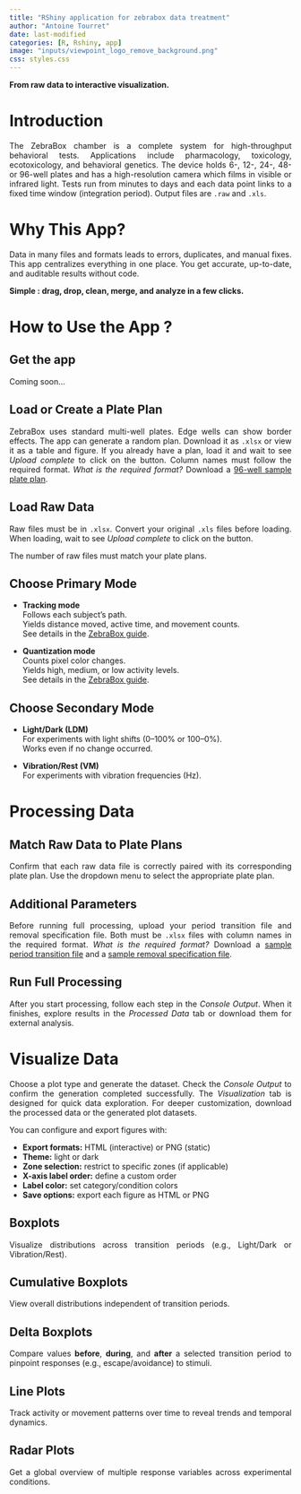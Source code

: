 ```yaml
---
title: "RShiny application for zebrabox data treatment"
author: "Antoine Tourret"
date: last-modified
categories: [R, Rshiny, app]
image: "inputs/viewpoint_logo_remove_background.png"
css: styles.css
---
```


::: hidden
```{=html}
<style>
body {
  text-align: justify;
  text-justify: inter-word;
}
</style>
```
:::

**From raw data to interactive visualization.**

# Introduction

The ZebraBox chamber is a complete system for high-throughput behavioral tests. Applications include pharmacology, toxicology, ecotoxicology, and behavioral genetics. The device holds 6-, 12-, 24-, 48- or 96-well plates and has a high-resolution camera which films in visible or infrared light. Tests run from minutes to days and each data point links to a fixed time window (integration period). Output files are `.raw` and `.xls`.

# Why This App?

Data in many files and formats leads to errors, duplicates, and manual fixes. This app centralizes everything in one place. You get accurate, up-to-date, and auditable results without code. <br>

::: centered-text
**Simple : drag, drop, clean, merge, and analyze in a few clicks.**
:::

# How to Use the App ?

## Get the app

Coming soon...

## Load or Create a Plate Plan

ZebraBox uses standard multi-well plates. Edge wells can show border effects. The app can generate a random plan. Download it as `.xlsx` or view it as a table and figure. If you already have a plan, load it and wait to see *Upload complete* to click on the button. Column names must follow the required format. *What is the required format?* Download a [96-well sample plate plan](inputs/sample_plate_plan_plate_1.xlsx).

## Load Raw Data

Raw files must be in `.xlsx`. Convert your original `.xls` files before loading. When loading, wait to see *Upload complete* to click on the button.

:::{ .warnings}
The number of raw files must match your plate plans.
:::

## Choose Primary Mode

-   **Tracking mode**\
    Follows each subject’s path.\
    Yields distance moved, active time, and movement counts.\
    See details in the [ZebraBox guide](inputs/zebrabox_guidelines.pdf).

-   **Quantization mode**\
    Counts pixel color changes.\
    Yields high, medium, or low activity levels.\
    See details in the [ZebraBox guide](inputs/zebrabox_guidelines.pdf).

## Choose Secondary Mode

-   **Light/Dark (LDM)**\
    For experiments with light shifts (0–100% or 100–0%).\
    Works even if no change occurred.

-   **Vibration/Rest (VM)**\
    For experiments with vibration frequencies (Hz).

# Processing Data

## Match Raw Data to Plate Plans

Confirm that each raw data file is correctly paired with its corresponding plate plan. Use the dropdown menu to select the appropriate plate plan.

## Additional Parameters

Before running full processing, upload your period transition file and removal specification file. Both must be `.xlsx` files with column names in the required format. *What is the required format?* Download a [sample period transition file](inputs/sample_period_transition.xlsx) and a [sample removal specification file](inputs/sample_removal_specification.xlsx).

## Run Full Processing

After you start processing, follow each step in the *Console Output*. When it finishes, explore results in the *Processed Data* tab or download them for external analysis.

# Visualize Data

Choose a plot type and generate the dataset. Check the *Console Output* to confirm the generation completed successfully. The *Visualization* tab is designed for quick data exploration. For deeper customization, download the processed data or the generated plot datasets.

You can configure and export figures with:

- **Export formats:** HTML (interactive) or PNG (static)  
- **Theme:** light or dark  
- **Zone selection:** restrict to specific zones (if applicable)  
- **X-axis label order:** define a custom order  
- **Label color:** set category/condition colors  
- **Save options:** export each figure as HTML or PNG

## Boxplots

Visualize distributions across transition periods (e.g., Light/Dark or Vibration/Rest).

## Cumulative Boxplots

View overall distributions independent of transition periods.

## Delta Boxplots

Compare values **before**, **during**, and **after** a selected transition period to pinpoint responses (e.g., escape/avoidance) to stimuli.

## Line Plots

Track activity or movement patterns over time to reveal trends and temporal dynamics.

## Radar Plots

Get a global overview of multiple response variables across experimental conditions.

